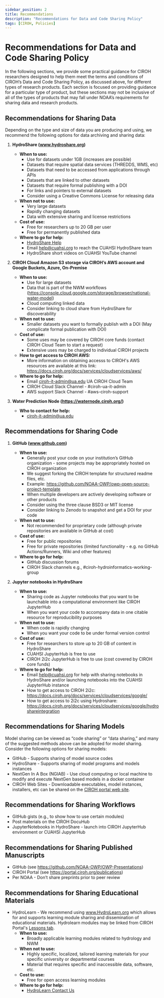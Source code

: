 ```yaml
---
sidebar_position: 2
title: Recommendations
description: "Recommendations for Data and Code Sharing Policy"
tags: [CIROH, Policies]
---
```


<!-- TODO: Needs massive updates to account for CIROH Portal! -->

# Recommendations for Data and Code Sharing Policy

In the following sections, we provide some practical guidance for CIROH researchers designed to help them meet the terms and conditions of CIROH’s Data and Code Sharing Policy, as discussed above, for different types of research products. Each section is focused on providing guidance for a particular type of product, but these sections may not be inclusive of all of the types of products that may fall under NOAA’s requirements for sharing data and research products.

## Recommendations for Sharing Data

Depending on the type and size of data you are producing and using, we recommend the following options for data archiving and sharing data:

1. **HydroShare (www.hydroshare.org)**
   - **When to use:**
     - Use for datasets under 1GB (increases are possible)
     - Datasets that require spatial data services (THREDDS, WMS, etc)
     - Datasets that need to be accessed from applications through APIs
     - Datasets that are linked to other datasets
     - Datasets that require formal publishing with a DOI
     - For links and pointers to external datasets
     - Consider using a Creative Commons License for releasing data
   - **When not to use:**
     - Very large datasets
     - Rapidly changing datasets
     - Data with extensive sharing and license restrictions
   - **Cost of use:**
     - Free for researchers up to 20 GB per user
     - Free for permanently published data
   - **Where to go for help:** 
     - [HydroShare Help](http://help.hydroshare.org)
     - Email help@cuahsi.org to reach the CUAHSI HydroShare team
     - HydroShare short videos on CUAHSI YouTube channel

2. **CIROH Cloud Amazon S3 storage via CIROH’s AWS account and Google Buckets, Azure, On-Premise**
   - **When to use:**
     - Use for large datasets
     - Data that is part of the NWM workflows (https://console.cloud.google.com/storage/browser/national-water-model)
     - Cloud computing linked data
     - Consider linking to cloud share from HydroShare for discoverability
   - **When not to use:**
     - Smaller datasets you want to formally publish with a DOI (May complicate formal publication with DOI)
   - **Cost of use:**
     - Some uses may be covered by CIROH core funds (contact CIROH Cloud Team to start a request)
     - Extensive uses may be charged to individual CIROH projects
   - **How to get access to CIROH AWS:**
     - More information on obtaining accesss to CIROH's AWS resources are available at this link: https://docs.ciroh.org/docs/services/cloudservices/aws/
   - **Where to go for help:**
     - Email ciroh-it-admin@ua.edu UA CIROH Cloud Team
     - CIROH Cloud Slack Channel - #ciroh-ua-it-admin
     - AWS support Slack Channel - #aws-ciroh-support

3. **Water Prediction Node (https://waternode.ciroh.org/)**
   - **Who to contact for help:** 
     - ciroh-it-admin@ua.edu

## Recommendations for Sharing Code

1. **GitHub (www.github.com)**
   - **When to use:**
     - Generally post your code on your institution’s GitHub organization - some projects may be appropriately hosted on CIROH organization
     - We suggest forking the CIROH template for structured readme files, etc.
     - Example: https://github.com/NOAA-OWP/owp-open-source-project-template
     - When multiple developers are actively developing software or other products
     - Consider using the three clause BSD3 or MIT license
     - Consider linking to Zenodo to snapshot and get a DOI for your code
   - **When not to use:**
     - Not recommended for proprietary code (although private repositories are available in GitHub at cost)
   - **Cost of use:**
     - Free for public repositories
     - Free for private repositories (limited functionality - e.g. no GitHub Actions/Runners, Wiki and other features)
   - **Where to go for help:**
     - GitHub discussion forums
     - CIROH Slack channels e.g., #ciroh-hydroinformatics-working-group

2. **Jupyter notebooks in HydroShare**
   - **When to use:**
     - Sharing code as Jupyter notebooks that you want to be launchable into a computational environment like CIROH JupyterHub
     - When you want your code to accompany data in one citable resource for reproducibility purposes
   - **When not to use:**
     - When code is rapidly changing
     - When you want your code to be under formal version control
   - **Cost of use:**
     - Free for researchers to store up to 20 GB of content in HydroShare
     - CUAHSI JupyterHub is free to use
     - CIROH 2i2c JupyterHub is free to use (cost covered by CIROH core funds)
   - **Where to go for help:**
     - Email help@cuahsi.org for help with sharing notebooks in HydroShare and/or launching notebooks into the CUAHSI JupyterHub instance
     - How to get access to CIROH 2i2c: https://docs.ciroh.org/docs/services/cloudservices/google/
     - How to get access to 2i2c using Hydroshare: https://docs.ciroh.org/docs/services/cloudservices/google/hydroshareintegration

## Recommendations for Sharing Models

Model sharing can be viewed as “code sharing” or “data sharing,” and many of the suggested methods above can be adopted for model sharing. Consider the following options for sharing models:

- GitHub - Supports sharing of model source codes
- HydroShare - Supports sharing of model programs and models instances
- NextGen In A Box (NGIAB) - Use cloud computing or local machine to modify and execute NextGen based models in a docker container
- CIROH Web Sites - Downloadable executables, model instances, installers, etc can be shared on the [CIROH portal web site](https://portal.ciroh.org//).

## Recommendations for Sharing Workflows

- GitHub gists (e.g., to show how to use certain modules)
- Post materials on the CIROH DocuHub
- JupyterNotebooks in HydroShare - launch into CIROH JupyterHub environment or CUAHSI JupyterHub

## Recommendations for Sharing Published Manuscripts

- GitHub (see https://github.com/NOAA-OWP/OWP-Presentations)
- CIROH Portal (see https://portal.ciroh.org/publications)
- Per NOAA - Don’t share preprints prior to peer review

## Recommendations for Sharing Educational Materials

- HydroLearn - We recommend using www.HydroLearn.org which allows for and supports learning module sharing and dissemination of educational materials. Hydrolearn modules may be linked from CIROH Portal's [Lessons tab](https://portal.ciroh.org/lessons).
  - **When to use:**
    - Broadly applicable learning modules related to hydrology and NWM
  - **When not to use:**
    - Highly specific, localized, tailored learning materials for your specific university or departmental courses
    - Material that requires specific and inaccessible data, software, etc.
  - **Cost to use:**
    - Free for open access learning modules
  - **Where to go for help:**
    - [HydroLearn Contact Us](https://www.hydrolearn.org/contact-us/)
